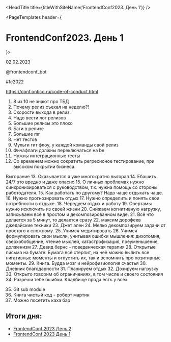
<HeadTitle title={titleWithSiteName('FrontendConf2023. День 1')} />

<PageTemplates header={<h1>FrontendConf2023. День 1</h1>}>

  02.02.2023

  @frontendconf_bot

  #fc2022

  https://conf.ontico.ru/code-of-conduct.html

  1. 8 из 10 не знают про ТБД
  2. Почему релиз съехал на неделю?!
  3. Скорости выхода в релиз.
  4. Надо вести лог релизов
  5. Большие релизы это плохо
  6. Баги в релизе
  7. Большие mr
  8. Нет тестов
  9. Мульти гит флоу, у каждой команды свой релиз
  10. Фичафлаги должны переключаться на be
  11.  Нужны интеграционные тесты
  12.  Со временем можно сократить регресионое тестирование, при высоком покрытии бизнеса.

  Выгорание
  13.  Оказывается я уже многократно выгорал
  14.  Ебашить 24/7 это вредно и даже опасно
  15.  О личных проблемах нужно синхронизироваться с руководством, т.к. нужна помощь со стороны работодателя.
  15.  Как работать по другому? Надо чаще отдыхать чаще.
  16. Нужно прогнозировать отдых
  17.  Нужно определить и понять свои потребности в отдыхе.
  18.  Чередуем отдых и работу
  19.  Овертамы нужно исключить из своей жизни
  20.  Снижаем когнитивную нагрузку, записываем всё в простом и декомпозированном виде.
  21.  Всё что делается за 5 минут, то делается сразу
  22. максим дорофеев  джедайские техники
  23. Джет ален
  24. Мелко декомпозируем задачи от простого к сложному.
  25. Учимся медитировать
  26. Учимся формулировать  свои мысли, учитывая ошибки мышления: дихотомия, сверхобобщение, чтение мыслей, катастрофизация, преуменьшение, долженизм
  27. Девид бернс - поведенческая терапия
  28. Открытые письма на бумаге. Бумага всё стерпит, на неё можно вылить все нигативные моменты и отпустить их, так и вспомнить про позитивные моменты.
  29. Книга. Будда мозг и нейрофизиология счастья
  30. Дневник благодарности
  31. Планируем отдых
  32. Дозируем нагрузку
  33. Открыто говорим об ограничениях, в том числе и своего состояния
  34. Разреши тебе ошибки. Кладбище прода есть у всех

  35. Git sub module
  36. Книга чистый код - роберт мартин
  37. Можно посетить каха бар


  ## Итоги дня:

  - <a className="link link-primary" href="https://vk.com/album-163338141_296550542" target='_blank'>FrontendConf 2023 День 2</a>
  - <a className="link link-primary" href="https://vk.com/album-163338141_296550522" target='_blank'>FrontendConf 2023 День 1</a>


</PageTemplates>
